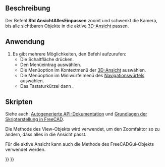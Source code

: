 <languages/>

{{Docnav/de
|[[Std_MainFullscreen/de|HauptfensterVollbild]]
|[[Std_ViewFitSelection/de|AnsichtAuswahlEinpassen]]
|[[Std_View_Menu/de|Std Menü Ansicht]]
|IconL=Std_MainFullscreen.svg
|IconR=Std_ViewFitSelection.svg
|IconC=Freecad.svg
}}

{{GuiCommand/de
|Name=Std ViewFitAll
|Name/de=Std AnsichtAllesEinpassen
|MenuLocation=Ansicht → Standardansichten‏‎ → Einpassen
|Workbenches=Alle
|Shortcut={{KEY|V}} {{KEY|F}}
|SeeAlso=[[Std_ViewFitSelection/de|Std AnsichtAuswahlEinpassen]]
}}

<span id="Description"></span>
==Beschreibung==

Der Befehl '''Std AnsichtAllesEinpassen''' zoomt und schwenkt die Kamera, bis alle sichtbaren Objekte in die aktive [[3D_view/de|3D-Ansicht]] passen.

<span id="Usage"></span>
==Anwendung==

# Es gibt mehrere Möglichkeiten, den Befehl aufzurufen: 
#* Die Schaltfläche {{Button|[[Image:Std_ViewFitAll.svg|16px]] [[Std_ViewFitAll/de|Einpassen]]}} drücken.
#* Den Menüeintrag {{MenuCommand|Ansicht → Standardansichten → [[Image:Std_ViewFitAll.svg|16px]] Einpassen}} auswählen.
#* Die Menüoption {{MenuCommand|[[Image:Std_ViewFitAll.svg|16px]] Einpassen}} im Kontextmenü der [[3D_view/de|3D-Ansicht]] auswählen.
#* Die Menüoption {{MenuCommand|[[Image:Std_ViewFitAll.svg|16px]] Einpassen}} im Miniwürfelmenü des [[Navigation_Cube/de|Navigationswürfels]] auswählen.
#* Das Tastaturkürzel {{KEY|V}} dann {{KEY|F}}.

<span id="Scripting"></span>
==Skripten==

Siehe auch: [https://freecad.github.io/SourceDoc/ Autogenerierte API-Dokumentation] und [[FreeCAD_Scripting_Basics/de|Grundlagen der Skripterstellung in FreeCAD]].

Die Methode {{incode|fitAll}} des View-Objekts wird verwendet, um den Zoomfaktor so zu ändern, dass alles in die Ansicht passt.

{{Code|code=
import FreeCADGui

view = FreeCADGui.ActiveDocument.ActiveView
view.fitAll()
}}

Für die aktive Ansicht kann auch die Methode {{incode|SendMsgToActiveView}} des FreeCADGui-Objekts verwendet werden.

{{Code|code=
import FreeCADGui

FreeCADGui.SendMsgToActiveView("ViewFit")
}}


{{Docnav/de
|[[Std_MainFullscreen/de|HauptfensterVollbild]]
|[[Std_ViewFitSelection/de|AnsichtAuswahlEinpassen]]
|[[Std_View_Menu/de|Std Menü Ansicht]]
|IconL=Std_MainFullscreen.svg
|IconR=Std_ViewFitSelection.svg
|IconC=Freecad.svg
}}

{{Std_Base_navi{{#translation:}}}}
{{Userdocnavi{{#translation:}}}}